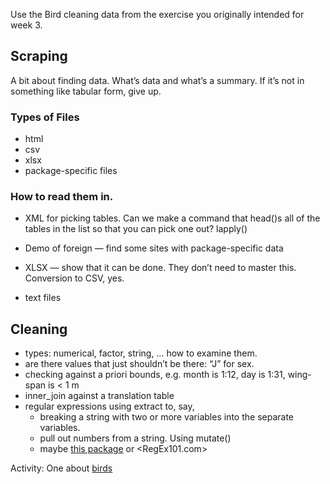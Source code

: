 


Use the Bird cleaning data from the exercise you originally intended for week 3.

## Scraping

A bit about finding data.  What's data and what's a summary.  If it's not in something like tabular form, give up.

### Types of Files

* html
* csv
* xlsx
* package-specific files

### How to read them in.

* XML for picking tables.  Can we make a command that head()s all of the tables in the list so that you can pick one out? lapply()

* Demo of foreign   --- find some sites with package-specific data

* XLSX --- show that it can be done.  They don't need to master this.  Conversion to CSV, yes.

* text files

## Cleaning

* types: numerical, factor, string, ... how to examine them.
* are there values that just shouldn't be there: "J" for sex.
* checking against a priori bounds, e.g. month is 1:12, day is 1:31, wing-span is < 1 m
* inner_join against a translation table
* regular expressions using extract to, say, 
    * breaking a string with two or more variables into the separate variables.
    * pull out numbers from a string.  Using mutate() 
    * maybe [this package](http://www.r-bloggers.com/canned-regular-expressions-qdapregex-0-1-2-on-cran/) or <RegEx101.com>

Activity: One about [birds](Notes/Week-3-Handout-2.pdf) 
